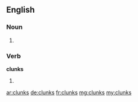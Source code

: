 ==English==

===Noun===
{{head|en}}

# {{plural of|clunk}}

===Verb===
'''clunks'''

# {{en-third-person singular of|clunk}}

[[ar:clunks]]
[[de:clunks]]
[[fr:clunks]]
[[mg:clunks]]
[[my:clunks]]
